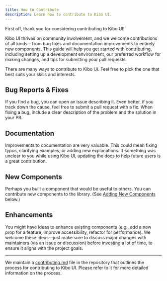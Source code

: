 ```yaml
---
title: How to Contribute
description: Learn how to contribute to Kibo UI.
---
```


First off, thank you for considering contributing to Kibo UI!

Kibo UI thrives on community involvement, and we welcome contributions of all kinds – from bug fixes and documentation improvements to entirely new components. This guide will help you get started with contributing, including setting up a development environment, our preferred workflow for making changes, and tips for submitting your pull requests.

There are many ways to contribute to Kibo UI. Feel free to pick the one that best suits your skills and interests.

## Bug Reports & Fixes

If you find a bug, you can open an issue describing it. Even better, if you track down the cause, feel free to submit a pull request with a fix. When fixing a bug, include a clear description of the problem and the solution in your PR.

## Documentation

Improvements to documentation are very valuable. This could mean fixing typos, clarifying examples, or adding new explanations. If something was unclear to you while using Kibo UI, updating the docs to help future users is a great contribution.

## New Components

Perhaps you built a component that would be useful to others. You can contribute new components to the library. (See [Adding New Components](#adding-new-components) below.)

## Enhancements

You might have ideas to enhance existing components (e.g., add a new prop for a feature, improve accessibility, refactor for performance). We welcome these ideas—just make sure to discuss major changes with maintainers (via an issue or discussion) before investing a lot of time, to ensure it aligns with the project goals.

---

We maintain a [contributing.md](https://github.com/haydenbleasel/kibo/blob/main/.github/CONTRIBUTING.md) file in the repository that outlines the process for contributing to Kibo UI. Please refer to it for more detailed information on the process.